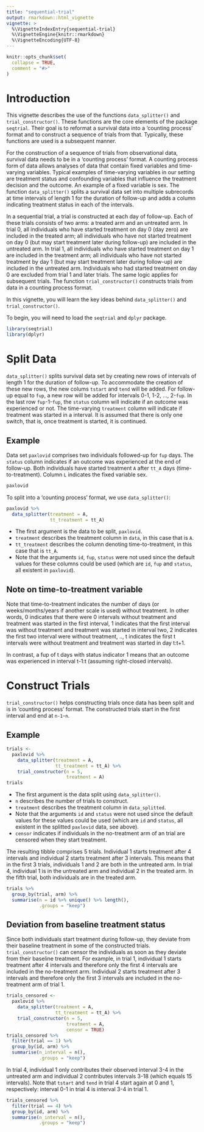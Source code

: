 ```yaml
---
title: "sequential-trial"
output: rmarkdown::html_vignette
vignette: >
  %\VignetteIndexEntry{sequential-trial}
  %\VignetteEngine{knitr::rmarkdown}
  %\VignetteEncoding{UTF-8}
---
```


```r
knitr::opts_chunk$set(
  collapse = TRUE,
  comment = "#>"
)
```

# Introduction
This vignette describes the use of the functions `data_splitter()` and `trial_constructor()`. These functions are the core elements of the package `seqtrial`. Their goal is to reformat a survival data into a 'counting process' format and to construct a sequence of trials from that. Typically, these functions are used is a subsequent manner.

For the construction of a sequence of trials from observational data, survival data needs to be in a 'counting process' format. A counting process form of data allows analyses of data that contain fixed variables and time-varying variables. Typical examples of time-varying variables in our setting are treatment status and confounding variables that influence the treatment decision and the outcome. An example of a fixed variable is sex. The function `data_splitter()` splits a survival data set into multiple subrecords at time intervals of length 1 for the duration of follow-up and adds a column indicating treatment status in each of the intervals.

In a sequential trial, a trial is constructed at each day of follow-up. Each of these trials consists of two arms: a treated arm and an untreated arm. In trial 0, all individuals who have started treatment on day 0 (day zero) are included in the treated arm; all individuals who have not started treatment on day 0 (but may start treatment later during follow-up) are included in the untreated arm. In trial 1, all individuals who have started treatment on day 1 are included in the treatment arm; all individuals who have not started treatment by day 1 (but may start treatment later during follow-up) are included in the untreated arm. Individuals who had started treatment on day 0 are excluded from trial 1 and later trials. The same logic applies for subsequent trials. The function `trial_constructor()` constructs trials from data in a counting process format.

In this vignette, you will learn the key ideas behind `data_splitter()` and `trial_constructor()`.

To begin, you will need to load the `seqtrial` and `dplyr` package.
```r
library(seqtrial)
library(dplyr)
```

# Split Data
`data_splitter()` splits survival data set by creating new rows of intervals of length 1 for the duration of follow-up. To accommodate the creation of these new rows, the new colums `tstart` and `tend` will be added. For follow-up equal to `fup`, a new row will be added for intervals 0-1, 1-2, ..., 2-`fup`. In the last row `fup`-1-`fup`, the `status` column will indicate if an outcome was experienced or not. The time-varying `treatment` column will indicate if treatment was started in a interval. It is assumed that there is only one switch, that is, once treatment is started, it is continued.

## Example
Data set `paxlovid` comprises two individuals followed-up for `fup` days. The `status` column indicates if an outcome was experienced at the end of follow-up. Both individuals have started treatment `A` after `tt_A` days (time-to-treatment). Column `L` indicates the fixed variable sex.
```r
paxlovid
```

To split into a 'counting process' format, we use `data_splitter()`:
```r
paxlovid %>%
  data_splitter(treatment = A,
                tt_treatment = tt_A)
```

- The first argument is the data to be split, `paxlovid`. 
- `treatment` describes the treatment column in `data`, in this case that is `A`. 
- `tt_treatment` describes the column denoting time-to-treatment, in this case that is `tt_A`.
- Note that the arguments `id`, `fup`, `status` were not used since the default values for these columns could be used (which are `id`, `fup` and `status`, all existent in `paxlovid`). 

## Note on time-to-treatment variable
Note that time-to-treatment indicates the number of days (or weeks/months/years if another scale is used) without treatment. In other words, 0 indicates that there were 0 intervals without treatment and treatment was started in the first interval, 1 indicates that the first interval was without treatment and treatment was started in interval two, 2 indicates the first two interval were without treatment, .., t indicates the first t intervals were without treatment and treatment was started in day t:t+1. 

In contrast, a fup of t days with status indicator 1 means that an outcome was experienced in interval t-1:t (assuming right-closed intervals).

# Construct Trials
`trial_constructor()` helps constructing trials once data has been split and is in 'counting process' format. The constructed trials start in the first interval and end at `n-1`-`n`.

## Example
```r
trials <- 
  paxlovid %>%
    data_splitter(treatment = A,
                  tt_treatment = tt_A) %>%
    trial_constructor(n = 5,
                      treatment = A)
trials
```

- The first argument is the data split using `data_splitter()`.
- `n` describes the number of trials to construct.
- `treatment` describes the treatment column in `data_splitted`.
- Note that the arguments `id` and `status` were not used since the default values for these values could be used (which are `id` and `status`, all existent in the splitted `paxlovid` data, see above).
- `censor` indicates if individuals in the no-treatment arm of an trial are censored when they start treatment.

The resulting tibble comprises 5 trials. Individual 1 starts treatment after 4 intervals and individual 2 starts treatment after 3 intervals. This means that in the first 3 trials, individuals 1 and 2 are both in the untreated arm. In trial 4, individual 1 is in the untreated arm and individual 2 in the treated arm. In the fifth trial, both individuals are in the treated arm.

```r
trials %>%
  group_by(trial, arm) %>%
  summarise(n = id %>% unique() %>% length(),
            .groups = "keep")
```

## Deviation from baseline treatment status
Since both individuals start treatment during follow-up, they deviate from their baseline treatment in some of the constructed trials. `trial_constructor()` can censor the individuals as soon as they deviate from their baseline treatment. For example, in trial 1, individual 1 starts treatment after 4 intervals and therefore only the first 4 intervals are included in the no-treatment arm. Individual 2 starts treatment after 3 intervals and therefore only the first 3 intervals are included in the no-treatment arm of trial 1.
```r
trials_censored <- 
  paxlovid %>%
    data_splitter(treatment = A,
                  tt_treatment = tt_A) %>%
    trial_constructor(n = 5,
                      treatment = A,
                      censor = TRUE)
trials_censored %>%
  filter(trial == 1) %>%
  group_by(id, arm) %>%
  summarise(n_interval = n(),
            .groups = "keep")
```
In trial 4, individual 1 only contributes their observed interval 3-4 in the untreated arm and individual 2 contributes intervals 3-18 (which equals 15 intervals). Note that `tstart` and `tend` in trial 4 start again at 0 and 1, respectively: interval 0-1 in trial 4 is interval 3-4 in trial 1.
```r
trials_censored %>%
  filter(trial == 4) %>%
  group_by(id, arm) %>%
  summarise(n_interval = n(),
            .groups = "keep")
```
